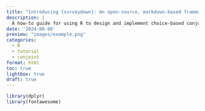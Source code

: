 ```yaml
---
title: "Introducing {surveydown}: An open-source, markdown-based framework for generating surveys with Quarto shiny documents"
description: |
  A how-to guide for using R to design and implement choice-based conjoint surveys using the surveydown R package
date: '2024-08-08'
preview: "images/example.png"
categories:
  - R
  - tutorial
  - conjoint
format: html
toc: true
lightbox: true
draft: true
---
```


```r
library(dplyr)
library(fontawesome)
```
